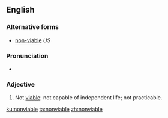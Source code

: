 ==English==

===Alternative forms===
* [[non-viable]] ''US''

===Pronunciation===
* {{rhymes|aɪəbəl|lang=en}}

===Adjective===
{{en-adj}}

# Not [[viable]]: not capable of independent life; not practicable.

[[ku:nonviable]]
[[ta:nonviable]]
[[zh:nonviable]]